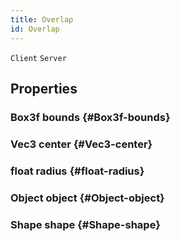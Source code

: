 ```yaml
---
title: Overlap
id: Overlap
---
```

`Client`
`Server`

## Properties

### Box3f bounds {#Box3f-bounds}

### Vec3 center {#Vec3-center}

### float radius {#float-radius}

### Object object {#Object-object}

### Shape shape {#Shape-shape}

